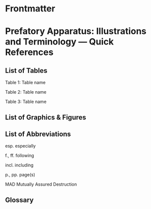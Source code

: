 # Frontmatter {.unnumbered}

# Prefatory Apparatus: Illustrations and Terminology --- Quick References {.unnumbered}

## List of Tables

Table 1: 	Table name

Table 2: 	Table name

Table 3:	Table name

## List of Graphics & Figures

## List of Abbreviations

esp.		especially

f., ff.		following

incl.		including

p., pp.		page(s)

MAD		Mutually Assured Destruction

## Glossary